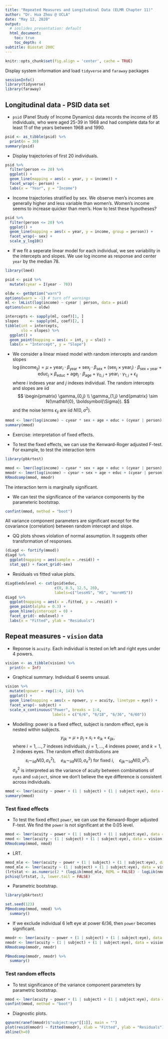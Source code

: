 ```yaml
---
title: "Repeated Measures and Longitudinal Data (ELMR Chapter 11)"
author: "Dr. Hua Zhou @ UCLA"
date: "May 12, 2020"
output:
  # ioslides_presentation: default
  html_document:
    toc: true
    toc_depth: 4  
subtitle: Biostat 200C
---
```


```r
knitr::opts_chunk$set(fig.align = 'center', cache = TRUE)
```

Display system information and load `tidyverse` and `faraway` packages
```r
sessionInfo()
library(tidyverse)
library(faraway)
```

## Longitudinal data - PSID data set

- `psid` (Panel Study of Income Dynamics) data records the income of 85 individuals, who were aged 25-39 in 1968 and had complete data for at least 11 of the years between 1968 and 1990.

```r
psid <- as_tibble(psid) %>%
  print(n = 30)
summary(psid)
```

- Display trajectories of first 20 individuals.

```r
psid %>%
  filter(person <= 20) %>%
  ggplot() + 
  geom_line(mapping = aes(x = year, y = income)) + 
  facet_wrap(~ person) + 
  labs(x = "Year", y = "Income")
```

- Income trajectories stratified by sex. We observe men's incomes are generally higher and less variable than women's. Women's income seems to increase quicker than men's. How to test these hypotheses?

```r
psid %>%
  filter(person <= 20) %>%
  ggplot() + 
  geom_line(mapping = aes(x = year, y = income, group = person)) + 
  facet_wrap(~ sex) + 
  scale_y_log10()
```

- If we fit a seperate linear model for each individual, we see variability in the intercepts and slopes. We use log income as response and center `year` by the median 78. 

```r
library(lme4)

psid <- psid %>%
  mutate(cyear = I(year - 78))

oldw <- getOption("warn")
options(warn = -1) # turn off warnings
ml <- lmList(log(income) ~ cyear | person, data = psid)
options(warn = oldw)

intercepts <- sapply(ml, coef)[1, ]
slopes     <- sapply(ml, coef)[2, ]
tibble(int = intercepts,
       slo = slopes) %>%
  ggplot() + 
  geom_point(mapping = aes(x = int, y = slo)) + 
  labs(x = "Intercept", y = "Slope")
```

- We consider a linear mixed model with random intercepts and random slopes
$$
\log (\text{income}_{ij}) = \mu + \text{year}_i \cdot \beta_{\text{year}} + \text{sex}_j \cdot \beta_{\text{sex}} + (\text{sex}_j \times \text{year}_i) \cdot \beta_{\text{sex} \times \text{year}} + \text{educ}_j \times \beta_{\text{educ}} + \text{age}_j \cdot \beta_{\text{age}} + \gamma_{0,j} + \text{year}_i \cdot \gamma_{1,j} + \epsilon_{ij}
$$
where $i$ indexes year and $j$ indexes individual. The random intercepts and slopes are iid
$$
\begin{pmatrix}
\gamma_{0,j} \\
\gamma_{1,j}
\end{pmatrix} \sim N(\mathbf{0}, \boldsymbol{\Sigma}).
$$
and the noise terms $\epsilon_{ij}$ are iid $N(0, \sigma^2)$.

```r
mmod <- lmer(log(income) ~ cyear * sex + age + educ + (cyear | person), data = psid)
summary(mmod)
```

- Exercise: interpretation of fixed effects. 

- To test the fixed effects, we can use the Kenward-Roger adjusted F-test. For example, to test the interaction term
```r
library(pbkrtest)

mmod <- lmer(log(income) ~ cyear * sex + age + educ + (cyear | person), data = psid, REML = TRUE)
mmodr <- lmer(log(income) ~ cyear + sex + age + educ + (cyear | person), data = psid, REML = TRUE)
KRmodcomp(mmod, mmodr)
```
The interaction term is marginally significant. 

- We can test the significance of the variance components by the parameteric bootstrap.
```r
confint(mmod, method = "boot")
```
All variance component parameters are significant except for the covariance (correlation) between random intercept and slope. 

- QQ plots shows violation of normal assumption. It suggests other transformation of responses. 
```r
(diagd <- fortify(mmod))
diagd %>%
  ggplot(mapping = aes(sample = .resid)) + 
  stat_qq() + facet_grid(~sex)
```

- Residuals vs fitted value plots.
```r
diagd$edulevel <- cut(psid$educ, 
                      c(0, 8.5, 12.5, 20), 
                      labels=c("lessHS", "HS", "moreHS"))
diagd %>%
  ggplot(mapping = aes(x = .fitted, y = .resid)) + 
  geom_point(alpha = 0.3) + 
  geom_hline(yintercept = 0) + 
  facet_grid(~ edulevel) + 
  labs(x = "Fitted", ylab = "Residuals")
```

## Repeat measures - `vision` data

- Reponse is `acuity`. Each individual is tested on left and right eyes under 4 powers. 

```r
vision <- as_tibble(vision) %>%
  print(n = Inf)
```

- Graphical summary. Individual 6 seems unsual. 

```r
vision %>%
  mutate(npower = rep(1:4, 14)) %>%
  ggplot() + 
  geom_line(mapping = aes(x = npower, y = acuity, linetype = eye)) + 
  facet_wrap(~ subject) +
  scale_x_continuous("Power", breaks = 1:4, 
                     labels = c("6/6", "6/18", "6/36", "6/60"))
```

- Modelling: power is a fixed effect, subject is random effect, eye is nested within subjects. 
$$
y_{ijk} = \mu + p_j + s_i + e_{ik} + \epsilon_{ijk},
$$
where $i=1,\ldots,7$ indexes individuals, $j=1,\ldots,4$ indexes power, and $k=1,2$ indexes eyes. The random effect distributions are
$$
s_i \sim_{\text{iid}} N(0,\sigma_s^2), \quad e_{ik} \sim_{\text{iid}} N(0,\sigma_e^2) \text{ for fixed } i, \quad \epsilon_{ijk} \sim_{\text{iid}} N(0, \sigma^2).
$$
$\sigma_e^2$ is interpreted as the variance of acuity between combinations of `eyes` and `subject`, since we don't believe the eye difference is consistent across individuals.

```r
mmod <- lmer(acuity ~ power + (1 | subject) + (1 | subject:eye), data = vision)
summary(mmod)
```

### Test fixed effects

- To test the fixed effect `power`, we can use the Kenward-Roger adjusted F-test. We find the `power` is not significant at the 0.05 level. 

```r
mmod <- lmer(acuity ~ power + (1 | subject) + (1 | subject:eye), data = vision, REML = TRUE)
nmod <- lmer(acuity ~ (1 | subject) + (1 | subject:eye), data = vision, REML = TRUE)
KRmodcomp(mmod, nmod)
```

- LRT.
```r
mmod_mle <- lmer(acuity ~ power + (1 | subject) + (1 | subject:eye), data = vision, REML = FALSE)
nmod_mle <- lmer(acuity ~ (1 | subject) + (1 | subject:eye), data = vision, REML = FALSE)
(lrtstat <- as.numeric(2 * (logLik(mmod_mle, REML = FALSE) - logLik(nmod_mle, REML = FALSE))))
pchisq(lrtstat, 3, lower.tail = FALSE)
```

- Parametric bootstrap.

```r
library(pbkrtest)

set.seed(123)
PBmodcomp(mmod, nmod) %>%
  summary()
```

- If we exclude individual 6 left eye at power 6/36, then `power` becomes significant.

```r
mmodr <- lmer(acuity ~ power + (1 | subject) + (1 | subject:eye), data = vision, REML = TRUE, subset = -43)
nmodr <- lmer(acuity ~ (1 | subject) + (1 | subject:eye), data = vision, REML = TRUE, subset = -43)
KRmodcomp(mmodr, nmodr)

PBmodcomp(mmodr, nmodr) %>%
  summary()
```

### Test random effects

- To test significance of the variance component parameters by parametric bootstrap.

```r
mmod <- lmer(acuity ~ power + (1 | subject) + (1 | subject:eye), data = vision)
confint(mmod, method = "boot")
```

- Diagnostic plots. 
```r
qqnorm(ranef(mmodr)$"subject:eye"[[1]], main = "")
plot(resid(mmodr) ~ fitted(mmodr), xlab = "Fitted", ylab = "Residuals")
abline(h=0)
```
